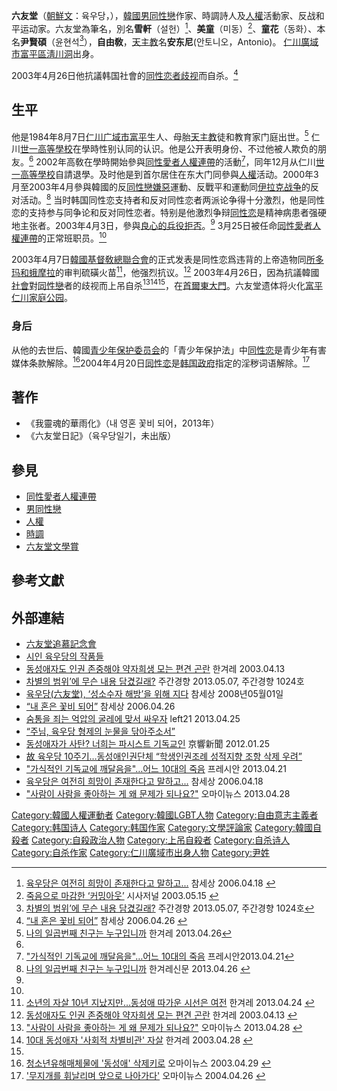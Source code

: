 {{roughtranslation|time=2016-08-30T16:36:23+00:00}}
{{Primarysources}}
{{Infobox writer <!-- for more information see [[:Template:Infobox_writer/doc|:Template:Infobox writer/doc]] -->
|name = 六友堂<br /><small>육우당
|image = 
|birth_name = 尹賢碩<br><small>윤현석
|birth_date = {{birth date|1984|8|7|df=y}}
|birth_place = {{ROK-1981|short=yes}}[[仁川廣域市|仁川廣域市]][[富平區|富平區]][[清川洞|清川洞]]
|death_date = {{death date and age|2003|4|26|1984|8|7|df=y}}
|death_place = {{KOR}}[[首爾特别市|首爾特别市]][[东大门区|东大门区]][[东大门|东大门]]
|occupation =作家，诗人，小说家，[[人權|人權]]活動家
|nationality = {{ROK}}
|movement = 
|notableworks = 我靈魂的華雨化，六友堂日記
|spouse = 无
|influences = 
|signature=
}}
{{Infobox Korean name
|hangul=윤현석
|hanja=尹賢碩
|rr=Yun Hyon-seok
|mr=Yun Hyŏn-sŏk
|hangulho=육우당、설헌、미동
|hanjaho=六友堂、雪軒、美童
|rrho=Yuk U-dang、Sol-hun、Midong
|mrho=Yuk Udang、Seol-heon、Midong
|tablewidth=265
|color=lavender
}}
'''六友堂'''（[[朝鮮文|朝鮮文]]：육우당，{{bd|1984年|8月7日|2003年|4月26日|}}），[[韓國|韓國]][[男同性戀|男同性戀]]作家、時調詩人及[[人權|人權]]活動家、反战和平运动家。六友堂為筆名，別名'''雪軒'''（설헌）<ref>[http://www.newscham.net/news/view.php?board=news&id=35927 육우당은 여전히 희망이 존재한다고 말하고...] {{Wayback|url=http://www.newscham.net/news/view.php?board=news&id=35927 |date=20130927211343 }} 참세상 2006.04.18 {{ko}}</ref>、'''美童'''（미동）<ref>[http://www.sisapress.com/news/articleView.html?idxno=7901 죽음으로 마감한 ‘커밍아웃’] {{Wayback|url=http://www.sisapress.com/news/articleView.html?idxno=7901 |date=20131213093328 }} 시사저널 2003.05.15 {{ko}}</ref>、'''童花'''（동화）、本名'''尹賢碩'''（윤현석<ref>[http://newsmaker.khan.co.kr/khnm.html?mode=view&code=115&artid=201304291149471 차별의 범위’에 무슨 내용 담겼길래?] {{Wayback|url=http://newsmaker.khan.co.kr/khnm.html?mode=view&code=115&artid=201304291149471 |date=20141006195001 }} 주간경향 2013.05.07, 주간경향 1024호</ref>），'''自由敎'''，[[天主教|天主教]]名'''安东尼'''(안토니오，Antonio)。 [[仁川廣域市|仁川廣域市]][[富平區|富平區]][[淸川洞|淸川洞]]出身。

2003年4月26日他抗議韩国社會的[[同性恋恐惧症|同性恋者歧视]]而自杀。<ref>[http://www.newscham.net/news/view.php?board=news&id=36009 “내 혼은 꽃비 되어”] {{Wayback|url=http://www.newscham.net/news/view.php?board=news&id=36009 |date=20131210124015 }} 참세상 2006.04.26 {{ko}}</ref>

== 生平 ==
他是1984年8月7日[[仁川广域市|仁川广域市]][[富平|富平]]生人、母胎[[天主教|天主教]]徒和教育家门庭出世。<ref name="kyoo">[http://www.hani.co.kr/arti/society/society_general/584808.html 나의 일곱번째 친구는 누구입니까] {{Wayback|url=http://www.hani.co.kr/arti/society/society_general/584808.html |date=20131214000252 }} 한겨레 2013.04.26{{ko}}</ref> 仁川[[世一高等學校|世一高等學校]]在學時性别认同的认识。他是公开表明身份、不过他被人欺负的朋友。<ref name="kyoo"/> 2002年高敎在學時開始參與[[同性愛者人權連帶|同性愛者人權連帶]]的活動<ref name="sangbo">[http://www.pressian.com/news/article.html?no=6302 "가식적인 기독교에 깨달음을"…어느 10대의 죽음] {{Wayback|url=http://www.pressian.com/news/article.html?no=6302 |date=20180922082153 }} 프레시안2013.04.21{{ko}}</ref>，同年12月从仁川[[世一高等學校|世一高等學校]]自請退學。及时他是到首尔居住在东大门同參與[[人權|人權]]活动。2000年3月至2003年4月參與韓國的反[[同性恋恐惧症|同性戀嫌惡]]運動、反戰平和運動同[[伊拉克战争|伊拉克战争]]的反对活动。<ref name="chamcham">[http://www.hani.co.kr/arti/society/society_general/584808.html 나의 일곱번째 친구는 누구입니까] {{Wayback|url=http://www.hani.co.kr/arti/society/society_general/584808.html |date=20131214000252 }} 한겨레신문 2013.04.26 {{ko}}</ref> 当时韩国同性恋支持者和反对同性恋者两派论争得十分激烈，他是同性恋的支持参与同争论和反对同性恋者。特别是他激烈争辩[[同性恋|同性恋]]是精神病患者强硬地主张者。2003年4月3日，參與[[良心的兵役拒否|良心的兵役拒否]]。<ref name="chamcham"/> 3月25日被任命[[同性愛者人權連帶|同性愛者人權連帶]]的正常班职员。<ref name="sangbo"/> 

2003年4月7日[[韓國基督敎總聯合會|韓國基督敎總聯合會]]的正式发表是同性恋爲违背的上帝造物同[[所多瑪與蛾摩拉|所多玛和蛾摩拉]]的审判硫磺火苗<ref>[http://www.hani.co.kr/arti/society/rights/584469.html 소년의 자살 10년 지났지만…동성애 따가운 시선은 여전] {{Wayback|url=http://www.hani.co.kr/arti/society/rights/584469.html |date=20200127070653 }} 한겨레 2013.04.24 {{ko}}</ref>，他强烈抗议。<ref>[http://legacy.www.hani.co.kr/section-001042000/2003/04/001042000200304131819236.html 동성애자도 인권 존중해야 약자희생 모는 편견 곤란] {{Wayback|url=http://legacy.www.hani.co.kr/section-001042000/2003/04/001042000200304131819236.html |date=20190923143352 }} 한겨레 2003.04.13 {{ko}}</ref> 2003年4月26日，因為抗議韓國[[社會|社會]]對[[同性戀|同性戀]]者的歧视而上吊自杀<ref>[http://www.ohmynews.com/NWS_Web/View/at_pg.aspx?CNTN_CD=A0001859612 "사람이 사람을 좋아하는 게 왜 문제가 되나요?"] {{Wayback|url=http://www.ohmynews.com/NWS_Web/View/at_pg.aspx?CNTN_CD=A0001859612 |date=20131214064046 }} 오마이뉴스 2013.04.28 {{ko}}</ref><ref>[http://legacy.www.hani.co.kr/section-005000000/2003/04/005000000200304282049473.html 10대 동성애자 '사회적 차별비관' 자살] {{Wayback|url=http://legacy.www.hani.co.kr/section-005000000/2003/04/005000000200304282049473.html |date=20190726213417 }} 한겨레 2003.04.28 {{ko}}</ref><ref name="kyoo"/>，在[[首爾|首爾]][[東大門|東大門]]。六友堂遗体将火化[[富平|富平]][[仁川家庭公园|仁川家庭公园]]。

=== 身后 ===
从他的去世后、韓國[[青少年保护委员会|青少年保护委员会]]的「青少年保护法」中[[同性恋|同性恋]]是青少年有害媒体条款解除。<ref>[http://www.ohmynews.com/NWS_Web/view/at_pg.aspx?CNTN_CD=A0000120536 청소년유해매체물에 '동성애' 삭제키로] {{Wayback|url=http://www.ohmynews.com/NWS_Web/view/at_pg.aspx?CNTN_CD=A0000120536 |date=20131003095108 }} 오마이뉴스 2003.04.29 {{ko}}</ref>2004年4月20日[[同性恋|同性恋]]是[[韩国政府|韩国政府]]指定的淫秽词语解除。<ref>[http://www.ohmynews.com/nws_web/view/at_pg.aspx?CNTN_CD=A0000183199 '무지개를 휘날리며 앞으로 나아가다'] {{Wayback|url=http://www.ohmynews.com/nws_web/view/at_pg.aspx?CNTN_CD=A0000183199 |date=20160304054741 }} 오마이뉴스 2004.04.26 {{ko}}</ref>

== 著作 ==
* 《我靈魂的華雨化》（내 영혼 꽃비 되어，2013年）
* 《六友堂日記》（육우당일기，未出版）

== 參見 ==
* [[同性愛者人權連帶|同性愛者人權連帶]]
* [[男同性戀|男同性戀]]
* [[人權|人權]]
* [[時調_(朝鮮)|時調]]
* [[六友堂文學賞|六友堂文學賞]]

==參考文獻==
{{Reflist|2}}

== 外部連結 ==
* [https://web.archive.org/web/20130410101758/http://bomkot.net/ 六友堂追慕記念會] {{ko}}
* [https://web.archive.org/web/20131225144131/http://bomkot.net/category/%EA%B3%A0%20%EC%9C%A1%EC%9A%B0%EB%8B%B9%2010%EC%A3%BC%EA%B8%B0%20%EC%B6%94%EB%AA%A8%EB%AC%B8%ED%99%94%EC%A0%9C/%27%EC%8B%9C%EC%9D%B8%27%20%EC%9C%A1%EC%9A%B0%EB%8B%B9%EC%9D%98%20%EC%9E%91%ED%92%88%EB%93%A4 시인 육우당의 작품들] {{ko}}
* [http://legacy.www.hani.co.kr/section-001042000/2003/04/001042000200304131819236.html 동성애자도 인권 존중해야 약자희생 모는 편견 곤란] {{Wayback|url=http://legacy.www.hani.co.kr/section-001042000/2003/04/001042000200304131819236.html |date=20190923143352 }} 한겨레 2003.04.13 {{ko}}
* [http://newsmaker.khan.co.kr/khnm.html?mode=view&code=115&artid=201304291149471 차별의 범위’에 무슨 내용 담겼길래?] {{Wayback|url=http://newsmaker.khan.co.kr/khnm.html?mode=view&code=115&artid=201304291149471 |date=20141006195001 }} 주간경향 2013.05.07, 주간경향 1024호 {{ko}}
* [https://web.archive.org/web/20131212093526/http://www.newscham.net/news/view.php?board=power_news&nid=47541 육우당(六友堂), ‘성소수자 해방’을 위해 지다] 참세상 2008년05월01일 {{ko}}
* [http://www.newscham.net/news/view.php?board=news&id=36009 “내 혼은 꽃비 되어”]{{Wayback|url=http://www.newscham.net/news/view.php?board=news&id=36009 |date=20131210124015 }} 참세상 2006.04.26 {{ko}}
* [http://left21.com/article/12845 숨통을 죄는 억압의 굴레에 맞서 싸우자] {{Wayback|url=http://left21.com/article/12845 |date=20140111074057 }} left21 2013.04.25 {{ko}}
* [http://www.catholicnews.co.kr/news/articleView.html?idxno=9382 “주님, 육우당 형제의 눈물을 닦아주소서”] {{Wayback|url=http://www.catholicnews.co.kr/news/articleView.html?idxno=9382 |date=20201101015913 }} {{ko}}
* [http://news.khan.co.kr/kh_news/khan_art_view.html?artid=201201251453292&code=900312 동성애자가 사탄? 너희는 파시스트 기독교인]{{Wayback|url=http://news.khan.co.kr/kh_news/khan_art_view.html?artid=201201251453292&code=900312 |date=20200620064241 }} 京響新聞 2012.01.25 {{ko}}
* [http://news.naver.com/main/read.nhn?mode=LSD&mid=sec&sid1=102&oid=112&aid=0002414748 故 육우당 10주기…동성애인권단체 “학생인권조례 성적지향 조항 삭제 우려”] {{Wayback|url=http://news.naver.com/main/read.nhn?mode=LSD&mid=sec&sid1=102&oid=112&aid=0002414748 |date=20180922082132 }} {{ko}}
* [http://www.pressian.com/article/article.asp?article_num=10130417112314 "가식적인 기독교에 깨달음을"…어느 10대의 죽음] {{Wayback|url=http://www.pressian.com/article/article.asp?article_num=10130417112314 |date=20130927083445 }} 프레시안 2013.04.21 {{ko}}
* [http://www.newscham.net/news/view.php?board=news&id=35927 육우당은 여전히 희망이 존재한다고 말하고...]{{Wayback|url=http://www.newscham.net/news/view.php?board=news&id=35927 |date=20130927211343 }} 참세상 2006.04.18 {{ko}}
* [http://www.ohmynews.com/NWS_Web/View/at_pg.aspx?CNTN_CD=A0001859612 "사람이 사람을 좋아하는 게 왜 문제가 되나요?"]{{Wayback|url=http://www.ohmynews.com/NWS_Web/View/at_pg.aspx?CNTN_CD=A0001859612 |date=20131214064046 }} 오마이뉴스 2013.04.28 {{ko}}

{{Authority control}}
{{DEFAULTSORT:Yun, Hyon-seok}}
[[Category:韓國人權運動者|Category:韓國人權運動者]]
[[Category:韓國LGBT人物|Category:韓國LGBT人物]]
[[Category:自由意志主義者|Category:自由意志主義者]]
[[Category:韩国诗人|Category:韩国诗人]]
[[Category:韩国作家|Category:韩国作家]]
[[Category:文學評論家|Category:文學評論家]]
[[Category:韓國自殺者|Category:韓國自殺者]]
[[Category:自殺政治人物|Category:自殺政治人物]]
[[Category:上吊自殺者|Category:上吊自殺者]]
[[Category:自杀诗人|Category:自杀诗人]]
[[Category:自杀作家|Category:自杀作家]]
[[Category:仁川廣域市出身人物|Category:仁川廣域市出身人物]]
[[Category:尹姓|Category:尹姓]]
